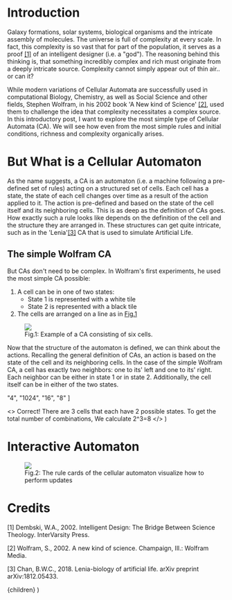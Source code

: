 # Introduction

Galaxy formations, solar systems, biological organisms and the intricate assembly of molecules. The universe is full of complexity at every scale.
In fact, this complexity is so vast that for part of the population, it serves as a proof [[1]](#cred_1) of an intelligent designer (i.e. a "god").
The reasoning behind this thinking is, that something incredibly complex and rich must originate from a deeply intricate source. Complexity cannot
simply appear out of thin air.. or can it? 

While modern variations of Cellular Automata are successfully used in computational Biology, Chemistry, as well as Social Science and other fields, Stephen
Wolfram, in his 2002 book 'A New kind of Science' [[2]](#cred_2), used them to challenge the idea that complexity necessitates a complex source. In this introductory
post, I want to explore the most simple type of Cellular Automata (CA). We will see how even from the most simple rules and initial conditions, richness and complexity
organically arises.

# But What is a Cellular Automaton

As the name suggests, a CA is an automaton (i.e. a machine following a pre-defined set of rules) acting on a structured set of cells. Each cell has a state, the state
of each cell changes over time as a result of the action applied to it. The action is pre-defined and based on the state of the cell itself and its neighboring cells. This is as deep as the definition
of CAs goes. How exactly such a rule looks like depends on the definition of the cell and the structure they are arranged in. These structures can get quite intricate, such as
in the 'Lenia'[[3]](#cred_3) CA that is used to simulate Artificial Life. 

## The simple Wolfram CA

But CAs don't need to be complex. In Wolfram's first experiments, he used the most simple CA possible:

1. A cell can be in one of two states:
    * State 1 is represented with a white tile
    * State 2 is represented with a black tile
2. The cells are arranged on a line as in [Fig.1](#fig1)

<a name="fig1"></a>
<figure>
  <img src="/ca/caState.png" style={{marginLeft: "auto", marginRight: "auto", height: 50}} />
  <figcaption 
    style={{
      marginLeft: "auto", 
      marginRight: "auto", 
      width: "max-content"
    }}
  >
    Fig.1: Example of a CA consisting of six cells. 
  </figcaption>
</figure>

Now that the structure of the automaton is defined, we can think about the actions. Recalling the general definition of CAs, an action is based on the state of the cell and
its neighboring cells. In the case of the simple Wolfram CA, a cell has exactly two neighbors: one to its' left and one to its' right. Each neighbor can be either in state 1 or 
in state 2. Additionally, the cell itself can be in either of the two states.



  "4",
  "1024",
  "16",
  "8"
]

  <>
    Correct! There are 3 cells that each have 2 possible states. To get the total number of combinations,
    We calculate 2^3=8 
  </>
)


<ChoiceQuestion 
  question={question} 
  choices={choices}
  hint={hint} 
  answerIdx={3}
  explanation={explanation}
/>



# Interactive Automaton

<figure>
  <img src="/ca/ruleCard.png" style={{marginLeft: "auto", marginRight: "auto", height: 250}} />
  <figcaption 
    style={{
      marginLeft: "auto", 
      marginRight: "auto", 
      width: "max-content"
    }}
  >
    Fig.2: The rule cards of the cellular automaton visualize how to perform updates
  </figcaption>
</figure>


<CA />

# Credits

[1]<a name="cred_1"></a> Dembski, W.A., 2002. Intelligent Design: The Bridge Between Science Theology. InterVarsity Press.

[2]<a name="cred_2"></a> Wolfram, S., 2002. A new kind of science. Champaign, Ill.: Wolfram Media.

[3]<a name="cred_3"></a> Chan, B.W.C., 2018. Lenia-biology of artificial life. arXiv preprint arXiv:1812.05433.



  <LayoutPostWrapper pageIdx={3} title="Cellular Automata: Chaos from Simplicity" date="2022-09-02">
    {children}
  </LayoutPostWrapper>
)